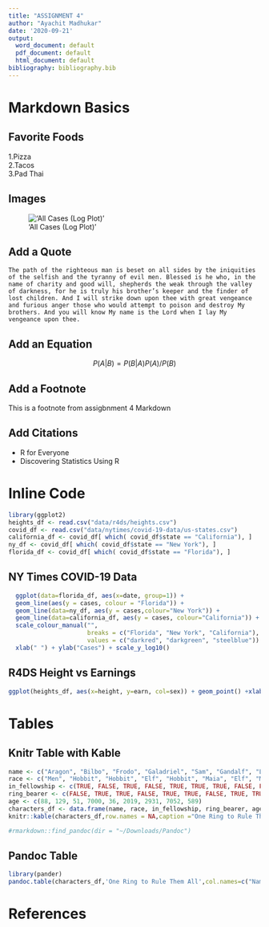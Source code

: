 ```yaml
---
title: "ASSIGNMENT 4"
author: "Ayachit Madhukar"
date: '2020-09-21'
output:
  word_document: default
  pdf_document: default
  html_document: default
bibliography: bibliography.bib
---
```


# Markdown Basics

## Favorite Foods

  1.Pizza  
  2.Tacos  
  3.Pad Thai 

## Images
  !['All Cases (Log Plot) '](plots/10-all-cases-log.png)  

## Add a Quote  
```
The path of the righteous man is beset on all sides by the iniquities of the selfish and the tyranny of evil men. Blessed is he who, in the name of charity and good will, shepherds the weak through the valley of darkness, for he is truly his brother’s keeper and the finder of lost children. And I will strike down upon thee with great vengeance and furious anger those who would attempt to poison and destroy My brothers. And you will know My name is the Lord when I lay My vengeance upon thee.
```

## Add an Equation  
 $$P(A|B)=P(B|A) P(A)/P(B)$$ 
 
 
## Add a Footnote  

This is a footnote from assigbnment 4 Markdown

## Add Citations  

* R for Everyone
* Discovering Statistics Using R

# Inline Code  

```r
library(ggplot2)
heights_df <- read.csv("data/r4ds/heights.csv")
covid_df <- read.csv("data/nytimes/covid-19-data/us-states.csv")
california_df <- covid_df[ which( covid_df$state == "California"), ]
ny_df <- covid_df[ which( covid_df$state == "New York"), ]
florida_df <- covid_df[ which( covid_df$state == "Florida"), ]
```
## NY Times COVID-19 Data  
```r
  ggplot(data=florida_df, aes(x=date, group=1)) +
  geom_line(aes(y = cases, colour = "Florida")) +
  geom_line(data=ny_df, aes(y = cases,colour="New York")) +
  geom_line(data=california_df, aes(y = cases, colour="California")) +
  scale_colour_manual("",
                      breaks = c("Florida", "New York", "California"),
                      values = c("darkred", "darkgreen", "steelblue")) +
  xlab(" ") + ylab("Cases") + scale_y_log10()
```


## R4DS Height vs Earnings  
```r

ggplot(heights_df, aes(x=height, y=earn, col=sex)) + geom_point() +xlab("Height (Inches)") + ylab("Earning (Dollars)")

```

# Tables  
## Knitr Table with Kable  
  
```r
name <- c("Aragon", "Bilbo", "Frodo", "Galadriel", "Sam", "Gandalf", "Legolas", "Sauron", "Gollum")
race <- c("Men", "Hobbit", "Hobbit", "Elf", "Hobbit", "Maia", "Elf", "Maia", "Hobbit")
in_fellowship <- c(TRUE, FALSE, TRUE, FALSE, TRUE, TRUE, TRUE, FALSE, FALSE)
ring_bearer <- c(FALSE, TRUE, TRUE, FALSE, TRUE, TRUE, FALSE, TRUE, TRUE)
age <- c(88, 129, 51, 7000, 36, 2019, 2931, 7052, 589)
characters_df <- data.frame(name, race, in_fellowship, ring_bearer, age)
knitr::kable(characters_df,row.names = NA,caption ="One Ring to Rule Them All" )
```


```r
#rmarkdown::find_pandoc(dir = "~/Downloads/Pandoc")

```
## Pandoc Table  

```r
library(pander)
pandoc.table(characters_df,'One Ring to Rule Them All',col.names=c("Name","Race","In Fellowship? ","Is Ring Bearer?","Age"))

```
# References


